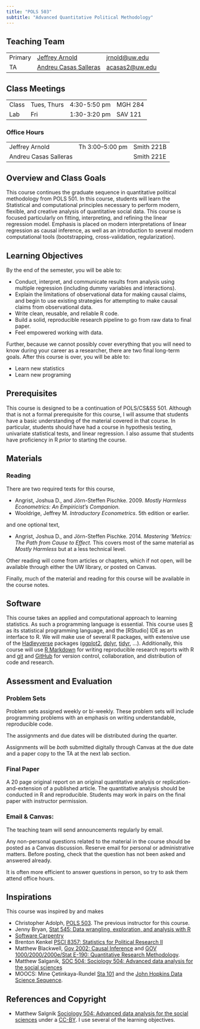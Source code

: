 ```yaml
---
title: "POLS 503"
subtitle: "Advanced Quantitative Political Methodology"
---
```


<style type="text/css">
.title {
  display: visible;
}
</style>

## Teaching Team

<table class = "table table-striped table-hover">
<tr>
<td>Primary</td>
<td> <a href="http://jrnold.me">Jeffrey Arnold</a> </td>
<td> <a href="mailto:jrnold@uw.ed">jrnold@uw.edu</a> </td>
</tr>
<tr>
<td>TA</td>
<td><a href="http://andreucasas.com//">Andreu Casas Salleras</a> </td>
<td><a href="mailto:acass2@uw.edu">acasas2@uw.edu</a> </td>
</tr>
</table>

## Class Meetings

<table class = "table table-striped table-hover">
<td>Class </td>
<td>Tues, Thurs</td>
<td>4:30-5:50 pm </td>
<td>MGH 284</td>
</tr>
<tr>
<td>Lab </td>
<td>Fri </td>
<td>1:30-3:20 pm </td>
<td>SAV 121</td>
</tr>
</table>

### Office Hours

<table class = "table table-striped table-hover">
<tr>
<td>Jeffrey Arnold</td>
<td>Th 3:00--5:00 pm</td>
<td>Smith 221B</td>
</tr>
<tr>
<td>Andreu Casas Salleras</td>
<td></td>
<td>Smith 221E</td>
</tr>
</table>


## Overview and Class Goals

This course continues the graduate sequence in quantitative political methodology from POLS 501.
In this course, students will learn the Statistical and computational principles necessary to perform modern, flexible, and creative analysis of quantitative social data.
This course is focused particularly on fitting, interpreting, and refining the linear regression model.
Emphasis is placed on modern interpretations of linear regression as causal inference, as well as an introduction to several modern computational tools (bootstrapping, cross-validation, regularization).


## Learning Objectives

By the end of the semester, you will be able to:

- Conduct, interpret, and communicate results from analysis using multiple regression (including dummy variables and interactions).
- Explain the limitations of observational data for making causal claims, and begin to use existing strategies for attempting to make causal claims from observational data.
- Write clean, reusable, and reliable R code.
- Build a solid, reproducible research pipeline to go from raw data to final paper.
- Feel empowered working with data.

Further, because we cannot possibly cover everything that you will need to know during your career as a researcher, there are two final long-term goals.
After this course is over, you will be able to:

- Learn new statistics
- Learn new programing


## Prerequisites

This course is designed to be a continuation of POLS/CS&SS 501.
Although that is not a formal prerequisite for this course, I will assume that students have a basic understanding of the material covered in that course.
In particular, students should have had a course in hypothesis testing, univariate statistical tests, and linear regression.
I also assume that students have proficiency in R *prior* to starting the course.


## Materials


### Reading

There are two required texts for this course,

- Angrist, Joshua D., and Jörn-Steffen Pischke. 2009. *Mostly Harmless Econometrics: An Empiricist’s Companion*.
- Wooldrige, Jeffrey M. *Introductory Econometrics*. 5th edition or earlier.

and one optional text,

- Angrist, Joshua D., and Jörn-Steffen Pischke. 2014. *Mastering 'Metrics: The Path from Cause to Effect.* This covers most of the same material as *Mostly Harmless* but at a less technical level.

Other reading will come from articles or chapters, which if not open, will be available through either the UW library, or posted on Canvas.

Finally, much of the material and reading for this course will be available in the course notes.


## Software

This course takes an applied and computational approach to learning statistics.
As such a programming language is essential.
This course uses [R]() as its statistical programming language, and the [RStudio] IDE as an interface to R.
We will make use of several R packages, with extensive use of the [Hadleyverse](http://adolfoalvarez.cl/the-hitchhikers-guide-to-the-hadleyverse/) packages ([ggplot2](https://cran.r-project.org/package=ggplot2), [dplyr](https://cran.r-project.org/package=dplyr), [tidyr](https://cran.r-project.org/package=tidyr), ...).
Additionally, this course will use [R Markdown](http://rmarkdown.rstudio.com/) for writing reproducible research reports with R and [git](https://git-scm.com/) and [GitHub](https://github.com/) for version control, collaboration, and distribution of code and research.


## Assessment and Evaluation

### Problem Sets

Problem sets assigned weekly or bi-weekly. These problem sets will include programming problems with an emphasis on writing understandable, reproducible code.

The assignments and due dates will be distributed during the quarter.
<!-- These assignments may involve peer review / grading. -->

Assignments will be *both* submitted digitally through Canvas at the due date and a paper copy to the TA at the next lab section.


### Final Paper

A 20 page original report on an original quantitative analysis or replication-and-extension of a published article. The quantitative analysis should be conducted in R and reproducible.
Students may work in pairs on the final paper with instructor permission.


### Email & Canvas:

The teaching team will send announcements regularly by email.

Any non-personal questions related to the material in the course should be posted as a Canvas discussion.
Reserve email for personal or administrative matters.
Before posting, check that the question has not been asked and answered already.

It is often more efficient to answer questions in person, so try to ask them attend office hours.


## Inspirations

This course was inspired by and makes

- Christopher Adolph, [POLS 503](http://faculty.washington.edu/cadolph/?page=20). The previous instructor for this course.
- Jenny Bryan, [Stat 545: Data wrangling, exploration, and analysis with R]( http://stat545-ubc.github.io/)
- [Software Carpentry](https://software-carpentry.org/)
- Brenton Kenkel [PSCI 8357: Statistics for Political Research II](http://bkenkel.com/psci8357/)
- Matthew Blackwell, [Gov 2002: Causal Inference](http://www.mattblackwell.org/files/teaching/gov2002-15f-syllabus.pdf) and [GOV 1000/2000/2000e/Stat E-190: Quantitative Research Methodology](http://www.mattblackwell.org/files/teaching/gov2000-15f-syllabus.pdf).
- Matthew Salganik, [SOC 504: Sociology 504: Advanced data analysis for the social sciences](http://www.princeton.edu/~mjs3/soc504_s2015/)
- MOOCS: Mine Çetinkaya-Rundel [Sta 101](https://www2.stat.duke.edu/courses/Spring16/sta101.001/) and the [John Hopkins Data Science Sequence](https://www.coursera.org/specializations/jhu-data-science).

## References and Copyright


- Matthew Salgnik [Sociology 504: Advanced data analysis for the social sciences](http://www.princeton.edu/~mjs3/soc504_s2015/) under a [CC-BY](Creative Commons Attribution 4.0 International License). I use several of the learning objectives.
